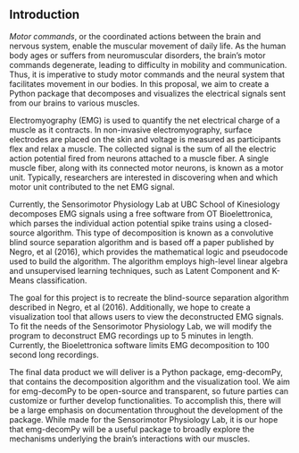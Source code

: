 ## Introduction

*Motor commands*, or the coordinated actions between the brain and nervous system, enable the muscular movement of daily life. As the human body ages or suffers from neuromuscular disorders, the brain’s motor commands degenerate, leading to difficulty in mobility and communication. Thus, it is imperative to study motor commands and the neural system that facilitates movement in our bodies. In this proposal, we aim to create a Python package that decomposes and visualizes the electrical signals sent from our brains to various muscles.

Electromyography (EMG) is used to quantify the net electrical charge of a muscle as it contracts. In non-invasive electromyography, surface electrodes are placed on the skin and voltage is measured as participants flex and relax a muscle. The collected signal is the sum of all the electric action potential fired from neurons attached to a muscle fiber. A single muscle fiber, along with its connected motor neurons, is known as a motor unit. Typically, researchers are interested in discovering when and which motor unit contributed to the net EMG signal. 

Currently, the Sensorimotor Physiology Lab at UBC School of Kinesiology decomposes EMG signals using a free software from OT Bioelettronica, which parses the individual action potential spike trains using a closed-source algorithm. This type of decomposition is known as a convolutive blind source separation algorithm and is based off a paper published by Negro, et al (2016), which provides the mathematical logic and pseudocode used to build the algorithm. The algorithm employs high-level linear algebra and unsupervised learning techniques, such as Latent Component and K-Means classification.

The goal for this project is to recreate the blind-source separation algorithm described in Negro, et al (2016). Additionally, we hope to create a visualization tool that allows users to view the deconstructed EMG signals. To fit the needs of the Sensorimotor Physiology Lab, we will modify the program to deconstruct EMG recordings up to 5 minutes in length. Currently, the Bioelettronica software limits EMG decomposition to 100 second long recordings.   

The final data product we will deliver is a Python package, emg-decomPy, that contains the decomposition algorithm and the visualization tool. We aim for emg-decomPy to be open-source and transparent, so future parties can customize or further develop functionalities. To accomplish this, there will be a large emphasis on documentation throughout the development of the package. While made for the Sensorimotor Physiology Lab, it is our hope that emg-decomPy will be a useful package to broadly explore the mechanisms underlying the brain’s interactions with our muscles.
